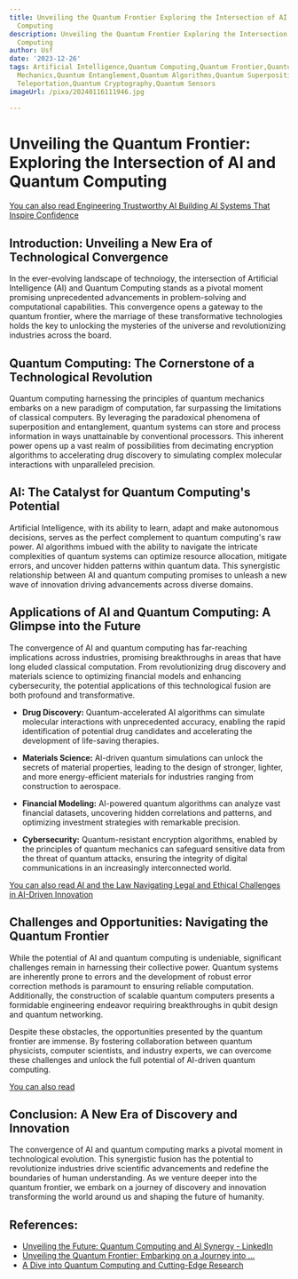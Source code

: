 ```yaml
---
title: Unveiling the Quantum Frontier Exploring the Intersection of AI and Quantum
  Computing
description: Unveiling the Quantum Frontier Exploring the Intersection of AI and Quantum
  Computing
author: Usf
date: '2023-12-26'
tags: Artificial Intelligence,Quantum Computing,Quantum Frontier,Quantum Revolution,Quantum
  Mechanics,Quantum Entanglement,Quantum Algorithms,Quantum Superposition,Quantum
  Teleportation,Quantum Cryptography,Quantum Sensors
imageUrl: /pixa/20240116111946.jpg

---
```

#  Unveiling the Quantum Frontier: Exploring the Intersection of AI and Quantum Computing

[You can also read Engineering  Trustworthy AI Building AI Systems That Inspire Confidence](Engineering%20Trustworthy%20AI%20Building%20AI%20Systems%20That%20Inspire%20Confidence)


##  Introduction: Unveiling  a New Era of Technological Convergence

In the ever-evolving landscape of technology, the intersection of Artificial Intelligence (AI) and Quantum Computing stands as a pivotal moment promising unprecedented advancements in  problem-solving  and computational capabilities. This convergence opens a gateway to the quantum frontier,  where the marriage of these transformative technologies holds the  key to unlocking the mysteries of  the universe and revolutionizing industries across the board.

## Quantum Computing: The Cornerstone of  a Technological  Revolution

Quantum computing harnessing the principles of  quantum  mechanics embarks on a  new paradigm of computation, far surpassing  the limitations of classical computers. By leveraging the paradoxical phenomena of superposition and  entanglement, quantum systems can store and process  information in ways unattainable by conventional processors. This inherent power opens  up a vast realm of possibilities  from decimating encryption  algorithms to accelerating drug discovery to simulating complex molecular interactions with unparalleled precision.

## AI:  The Catalyst for Quantum Computing's Potential

Artificial Intelligence, with its ability to  learn, adapt and make autonomous decisions, serves as the perfect complement to quantum  computing's  raw power.  AI algorithms imbued with the ability  to navigate the intricate complexities of quantum systems can optimize  resource  allocation, mitigate errors, and uncover hidden patterns within quantum data. This synergistic  relationship between AI and  quantum computing promises to unleash a new wave of innovation driving advancements across diverse domains.

##  Applications of AI and Quantum Computing: A Glimpse into the Future

The convergence of AI and quantum computing has far-reaching implications across industries, promising breakthroughs in areas that have long eluded classical computation. From revolutionizing drug discovery and materials science to optimizing  financial models and enhancing cybersecurity, the  potential applications of this technological fusion are both profound  and  transformative.

-  **Drug Discovery:** Quantum-accelerated AI algorithms can simulate molecular interactions with unprecedented accuracy,  enabling the rapid identification of potential drug candidates and accelerating the development of life-saving  therapies.

- **Materials Science:** AI-driven quantum  simulations can unlock the secrets of material properties, leading to the  design of stronger, lighter, and more  energy-efficient materials for  industries ranging from construction to aerospace.

- **Financial Modeling:** AI-powered quantum algorithms can analyze vast financial datasets, uncovering hidden correlations  and  patterns,  and  optimizing investment strategies with remarkable precision.

-  **Cybersecurity:** Quantum-resistant encryption algorithms, enabled by the principles of quantum mechanics can safeguard sensitive data from the  threat of quantum attacks, ensuring the integrity of  digital communications in an increasingly interconnected world.

[You  can also read AI and the Law Navigating Legal and Ethical Challenges in AI-Driven Innovation](AI%20and%20the%20Law%20Navigating%20Legal%20and%20Ethical%20Challenges%20in%20AI-Driven%20Innovation)


## Challenges and Opportunities: Navigating the Quantum Frontier

While  the potential of AI and quantum computing is undeniable, significant challenges remain in harnessing their collective power. Quantum systems are inherently prone  to errors and the development of robust error correction methods is paramount to ensuring reliable computation.  Additionally, the construction  of scalable quantum computers presents a formidable engineering endeavor requiring breakthroughs in qubit design and quantum networking.

Despite these obstacles, the opportunities presented by the quantum frontier are immense. By fostering collaboration between quantum  physicists, computer scientists,  and industry experts, we can  overcome these challenges and unlock the full potential of AI-driven quantum computing.

[You can also read ]()


## Conclusion: A  New Era of Discovery and Innovation

The  convergence of AI and quantum  computing marks a pivotal moment in technological evolution. This synergistic fusion has the potential to revolutionize industries drive scientific advancements and redefine the boundaries of human understanding. As we venture deeper into the quantum frontier, we embark on a journey of discovery and innovation transforming the world around us and shaping the future of humanity.

## References:
- [Unveiling the Future: Quantum Computing and AI Synergy - LinkedIn](https://www.linkedin.com/pulse/unveiling-future-quantum-computing-ai-synergy-handsonhybrid)
- [Unveiling the Quantum Frontier: Embarking on a Journey into ...](https://medium.com/@roysuman088/unveiling-the-quantum-frontier-embarking-on-a-journey-into-quantum-machine-learning-7eda1b2900ab)
- [A Dive into Quantum Computing and Cutting-Edge Research](https://www.linkedin.com/pulse/unveiling-quantum-frontier-dive-computing-research-aritra-pain-hoyyf?trk=article-ssr-frontend-pulse_more-articles_related-content-card)

